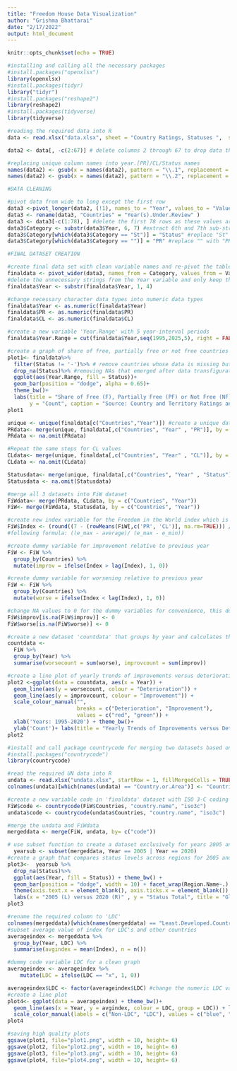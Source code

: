```yaml
---
title: "Freedom House Data Visualization"
author: "Grishma Bhattarai"
date: "2/17/2022"
output: html_document
---
```


```r
knitr::opts_chunk$set(echo = TRUE)
```


```r
#installing and calling all the necessary packages 
#install.packages("openxlsx")
library(openxlsx)
#install.packages(tidyr) 
library("tidyr")
#install.packages("reshape2") 
library(reshape2)
#install.packages(tidyverse)
library(tidyverse)
```



```r
#reading the required data into R
data <- read.xlsx("data.xlsx", sheet = "Country Ratings, Statuses ",  startRow = 2, fillMergedCells = TRUE, colNames = TRUE , detectDates = TRUE)
```


```r
data2 <- data[, -c(2:67)] # delete columns 2 through 67 to drop data that are not between 1995-2020
```

```r
#replacing unique column names into year.[PR]/CL/Status names
names(data2) <- gsub(x = names(data2), pattern = "\\.1", replacement = ".CL") 
names(data2) <- gsub(x = names(data2), pattern = "\\.2", replacement = ".Status")
```

```r
#DATA CLEANING

#pivot data from wide to long except the first row
data3 <-pivot_longer(data2, (!1), names_to = "Year", values_to = "Value")
data3 <- rename(data3, "Countries" = "Year(s).Under.Review" ) 
data3 <- data3[-c(1:78), ] #delete the first 78 rows as these values are NA formed from the pivot 
data3$Category <- substr(data3$Year, 6, 7) #extract 6th and 7th sub-string from Year variable to get the particular category
data3$Category[which(data3$Category == "St")] = "Status" #replace "St" with "Status" in Category variable
data3$Category[which(data3$Category == "")] = "PR" #replace "" with "PR" in Category variable
```

```r
#FINAL DATASET CREATION

#create final data set with clean variable names and re-pivot the table to a wide table
finaldata <- pivot_wider(data3, names_from = Category, values_from = Value)
#delete the unnecessary strings from the Year variable and only keep the year value
finaldata$Year <- substr(finaldata$Year, 1, 4) 

#change necessary character data types into numeric data types
finaldata$Year <- as.numeric(finaldata$Year) 
finaldata$PR <- as.numeric(finaldata$PR)
finaldata$CL <- as.numeric(finaldata$CL)

#create a new variable 'Year.Range' with 5 year-interval periods
finaldata$Year.Range = cut(finaldata$Year,seq(1995,2025,5), right = FALSE, left = TRUE) #included 2020-2025 as a category to not miss the 2020 observations
```


```r
#create a graph of share of free, partially free or not free countries in a time interval of 5 years for 1995-20
plot1<- finaldata%>%
  filter(Status != '-')%>% # remove countries whose data is missing but we include them 
  drop_na(Status)%>% #removing NAs that emerged after data transfiguration
  ggplot(aes(Year.Range, fill = Status))+
  geom_bar(position = "dodge", alpha = 0.65)+
  theme_bw()+
  labs(title = "Share of Free (F), Partially Free (PF) or Not Free (NF) Countries", subtitle = "From 1995-2020", x= "5-Year Intervals: 1995-2020",
       y = "Count", caption = "Source: Country and Territory Ratings and Statuses Data, 1973-2021, Freedom House")
plot1
```

```r
unique <- unique(finaldata[c("Countries","Year")]) #create a unique dataset with Countries, Year combination
PRdata<- merge(unique, finaldata[,c("Countries", "Year" , "PR")], by = c("Countries", "Year")) #merge the unique dataset with the finaldata set for PR values
PRdata <- na.omit(PRdata)

#Repeat the same steps for CL values
CLdata<- merge(unique, finaldata[,c("Countries", "Year" , "CL")], by = c("Countries", "Year")) #merge the unique dataset with the finaldata set for CL values
CLdata <- na.omit(CLdata)

Statusdata<- merge(unique, finaldata[,c("Countries", "Year" , "Status")], by = c("Countries", "Year")) #merge the unique dataset with the finaldata set for Status values
Statusdata <- na.omit(Statusdata)

#merge all 3 datasets into FiW dataset
FiWdata<- merge(PRdata, CLdata, by = c("Countries", "Year"))
FiW<- merge(FiWdata, Statusdata, by = c("Countries", "Year"))

#create new index variable for the Freedom in the World index which is the average of PR and CL, scaled
FiW$Index <- (round((7 - (rowMeans(FiW[,c('PR', 'CL')], na.rm=TRUE))) / (7-1), 3)) #scaling by using the 
#following formula: ((e_max - average)/ (e_max - e_min))

```

```r
#create dummy variable for improvement relative to previous year 
FiW <- FiW %>%
  group_by(Countries) %>%
  mutate(improv = ifelse(Index > lag(Index), 1, 0))
```

```r
#create dummy variable for worsening relative to previous year 
FiW <- FiW %>%
  group_by(Countries) %>%
  mutate(worse = ifelse(Index < lag(Index), 1, 0))
```

```r
#change NA values to 0 for the dummy variables for convenience, this does not in any way skew our analysis or graph as we are only concerned with dummy variables 
FiW$improv[is.na(FiW$improv)] <- 0
FiW$worse[is.na(FiW$worse)] <- 0
```

```r
#create a new dataset 'countdata' that groups by year and calculates the count of better-off and worse-off countries for each year
countdata <- 
  FiW %>%
  group_by(Year) %>%
  summarise(worsecount = sum(worse), improvcount = sum(improv))
```

```r
#create a line plot of yearly trends of improvements versus deterioration of freedom
plot2 <-ggplot(data = countdata, aes(x = Year)) +
  geom_line(aes(y = worsecount, colour = "Deterioration")) +
  geom_line(aes(y = improvcount, colour = "Improvement")) +
  scale_colour_manual("", 
                      breaks = c("Deterioration", "Improvement"),
                      values = c("red", "green")) +
  xlab('Years: 1995-2020') + theme_bw()+
  ylab('Count')+ labs(title = "Yearly Trends of Improvements versus Deterioration of Freedom", subtitle = "From 1995-2020",   caption = "Source: Country and Territory Ratings and Statuses Data, 1973-2021, Freedom House")
plot2
```


```r
#install and call package countrycode for merging two datasets based on country codes 
#install.packages("countrycode")
library(countrycode)
```
```r
#read the required UN data into R
undata <- read.xlsx("undata.xlsx", startRow = 1, fillMergedCells = TRUE, colNames = TRUE , detectDates = TRUE)
colnames(undata)[which(names(undata) == "Country.or.Area")] <- "Countries"
```

```r
#create a new variable code in 'finaldata' dataset with ISO 3-C coding classification system
FiW$code <- countrycode(FiW$Countries, "country.name", "iso3c")
undata$code <- countrycode(undata$Countries, "country.name", "iso3c")
```
```r
#merge the undata and FiWdata 
mergeddata <- merge(FiW, undata, by= c("code"))
```

```r
# use subset function to create a dataset exclusively for years 2005 and 2020
  yearsub <- subset(mergeddata, Year == 2005 | Year == 2020)
#create a graph that compares status levels across regions for 2005 and 2020
plot3<-  yearsub %>%
  drop_na(Status)%>% 
  ggplot(aes(Year, fill = Status)) + theme_bw() +
  geom_bar(position = "dodge", width = 10) + facet_wrap(Region.Name~.) + 
  theme(axis.text.x = element_blank(), axis.ticks.x = element_blank()) + 
  labs(x = "2005 (L) versus 2020 (R)" , y = "Status Total", title = "Global Freedom Status", subtitle = "From 1995-2020",  caption = "Source: Freedome House Country and Territory Ratings and Statuses Data & United Nations Geoscheme Data")
plot3
```
```r
#rename the required column to 'LDC'
colnames(mergeddata)[which(names(mergeddata) == "Least.Developed.Countries.(LDC)")] <- "LDC" 
#subset average value of index for LDC's and other countries 
averageindex <- mergeddata %>%
  group_by(Year, LDC) %>%
  summarise(avgindex = mean(Index), n = n())
```


```r
#dummy code variable LDC for a clean graph
averageindex <- averageindex %>%
    mutate(LDC = ifelse(LDC == "x", 1, 0))
```

```r
averageindex$LDC <- factor(averageindex$LDC) #change the numeric LDC variable into factor data type
#create a line plot
plot4<- ggplot(data = averageindex) + theme_bw()+
  geom_line(aes(x = Year, y = avgindex, colour = LDC, group = LDC)) + labs(y = "Average Index Score", x = "Years: 1995-2020", title = "LDC and Non-LDC Average FiW Scores") + theme_bw()+
  scale_color_manual(labels = c("Non-LDC", "LDC"), values = c("blue", "red")) +labs(subtitle = "From 1995-2020",   caption = "Source: Freedom House Country and Territory Ratings and Statuses Data & United Nations Geoscheme Data")
plot4
```

```r
#saving high quality plots
ggsave(plot1, file="plot1.png", width = 10, height= 6)
ggsave(plot2, file="plot2.png", width = 10, height= 6)
ggsave(plot3, file="plot3.png", width = 10, height= 6)
ggsave(plot4, file="plot4.png", width = 10, height= 6)
```

